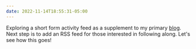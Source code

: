 ```yaml
---
date: 2022-11-14T18:55:31-05:00
---
```


Exploring a short form activity feed as a supplement to my primary [blog](/posts). Next step is to add an RSS feed for those interested in following along. Let's see how this goes!
